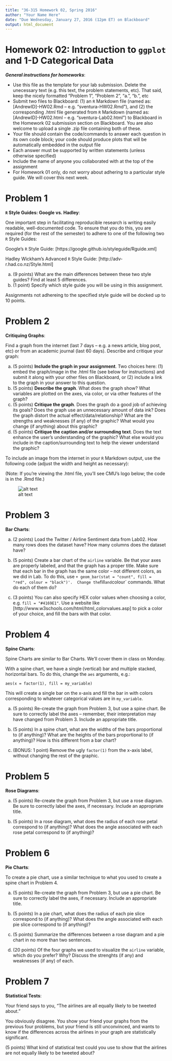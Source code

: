 ```yaml
---
title: "36-315 Homework 02, Spring 2016"
author: "Your Name Here"
date: "Due Wednesday, January 27, 2016 (12pm ET) on Blackboard"
output: html_document
---
```


#  Homework 02:  Introduction to `ggplot` and 1-D Categorical Data

***General instructions for homeworks***: 

+  Use this file as the template for your lab submission.  Delete the unecessary text (e.g. this text, the problem statements, etc).  That said, keep the nicely formatted "Problem 1", "Problem 2", "a.", "b.", etc
+  Submit two files to Blackboard:  (1) an `R` Markdown file (named as:  [AndrewID]-HW02.Rmd -- e.g. "sventura-HW02.Rmd"), and (2) the corresponding .html file generated from `R` Markdown (named as:  [AndrewID]-HW02.html -- e.g. "sventura-Lab02.html") to Blackboard in the Homework 02 submission section on Blackboard.  You are also welcome to upload a single .zip file containing both of these.
+  Your file should contain the code/commands to answer each question in its own code block; your code should produce plots that will be automatically embedded in the output file
+  Each answer must be supported by written statements (unless otherwise specified)
+  Include the name of anyone you collaborated with at the top of the assignment
+  For Homework 01 only, do not worry about adhering to a particular style guide.  We will cover this next week.

#  Problem 1

**`R` Style Guides:  Google vs. Hadley**:  

One important step in facilitating reproducible research is writing easily readable, well-documented code.  To ensure that you do this, you are required (for the rest of the semester) to adhere to one of the following two `R` Style Guides:

Google's `R` Style Guide:  [https://google.github.io/styleguide/Rguide.xml]

Hadley Wickham's Advanced `R` Style Guide:  [http://adv-r.had.co.nz/Style.html]

a.  (9 points)  What are the main differences between these two style guides?  Find at least 5 differences.
b.  (1 point)  Specify which style guide you will be using in this assignment.

Assignments not adhereing to the specified style guide will be docked up to 10 points.


#  Problem 2

**Critiquing Graphs**:

Find a graph from the internet (last 7 days -- e.g. a news article, blog post, etc) or from an academic journal (last 60 days).  Describe and critique your graph:

a.  (5 points)  **Include the graph in your assignment**.  Two choices here:  (1) embed the graph/image in the .html file (see below for instructions) and submit it along with your other files on Blackboard, or (2) include a link to the graph in your answer to this question.
b.  (5 points)  **Describe the graph**.  What does the graph show?  What variables are plotted on the axes, via color, or via other features of the graph?
c.  (5 points)  **Critique the graph**.  Does the graph do a good job of achieving its goals?  Does the graph use an unnecessary amount of data ink?  Does the graph distort the actual effect/data/relationship?  What are the strengths and weaknesses (if any) of the graphic?  What would you change (if anything) about this graphic?
d.  (5 points)  **Critique the caption and/or surrounding text**.  Does the text enhance the user's understanding of the graphic?  What else would you include in the caption/surrounding text to help the viewer understand the graphic?

To include an image from the internet in your `R` Markdown output, use the following code (adjust the width and height as necessary):

(Note:  If you're viewing the .html file, you'll see CMU's logo below; the code is in the .Rmd file.)

<div style="width:200px; height=200px">
![alt text](https://upload.wikimedia.org/wikipedia/en/thumb/b/bb/Carnegie_Mellon_University_seal.svg/1024px-Carnegie_Mellon_University_seal.svg.png)
</div>

#  Problem 3

**Bar Charts**:  

a.  (2 points)  Load the Twitter / Airline Sentiment data from Lab02.  How many rows does the dataset have?  How many columns does the dataset have?

b.  (5 points)  Create a bar chart of the `airline` variable.  Be that your axes are properly labeled, and that the graph has a proper title.  Make sure that each bar in the graph has the same color -- not different colors, as we did in Lab.  To do this, use `+ geom_bar(stat = "count", fill = "red", colour = "black")'.  Change the `fill` and `colour` commands.  What do each of them do?

c.  (3 points)  You can also specify HEX color values when choosing a color, e.g. `fill = "#4169E1"`.  Use a website like [http://www.w3schools.com/html/html_colorvalues.asp] to pick a color of your choice, and fill the bars with that color.


#  Problem 4

**Spine Charts**:  

Spine Charts are similar to Bar Charts.  We'll cover them in class on Monday.  

With a spine chart, we have a single (vertical) bar and multiple stacked, horizontal bars.  To do this, change the `aes` arguments, e.g.:

`aes(x = factor(1), fill = my_variable)`

This will create a single bar on the x-axis and fill the bar in with colors corresponding to whatever categorical values are in `my_variable`.

a.  (5 points)  Re-create the graph from Problem 3, but use a spine chart.  Be sure to correctly label the axes -- remember, their interpretation may have changed from Problem 3.  Include an appropriate title.

b.  (5 points)  In a spine chart, what are the widths of the bars proportional to (if anything)?  What are the heights of the bars proportional to (if anything)?  How is this different from a bar chart?

c.  (BONUS:  1 point)  Remove the ugly `factor(1)` from the x-axis label, without changing the rest of the graphic.



#  Problem 5

**Rose Diagrams**:  

a.  (5 points)  Re-create the graph from Problem 3, but use a rose diagram.  Be sure to correctly label the axes, if necessary.  Include an appropriate title.

b.  (5 points)  In a rose diagram, what does the radius of each rose petal correspond to (if anything)?  What does the angle associated with each rose petal correspond to (if anything)?



#  Problem 6

**Pie Charts**:  

To create a pie chart, use a similar technique to what you used to create a spine chart in Problem 4.

a.  (5 points)  Re-create the graph from Problem 3, but use a pie chart.  Be sure to correctly label the axes, if necessary.  Include an appropriate title.

b.  (5 points)  In a pie chart, what does the radius of each pie slice correspond to (if anything)?  What does the angle associated with each pie slice correspond to (if anything)?

c.  (5 points)  Summarize the differences between a rose diagram and a pie chart in no more than two sentences.

d.  (20 points)  Of the four graphs we used to visualize the `airline` variable, which do you prefer?  Why?  Discuss the strenghts (if any) and weaknesses (if any) of each.


#  Problem 7

**Statistical Tests**:

Your friend says to you, "The airlines are all equally likely to be tweeted about."  

You obviously disagree.  You show your friend your graphs from the previous four problems, but your friend is still unconvinced, and wants to know if the differences across the airlines in your graph are statistically significant.  

(5 points)  What kind of statistical test could you use to show that the airlines are not equally likely to be tweeted about?
